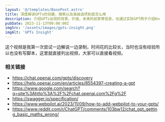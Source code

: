 ```yaml
---
layout: '@/templates/BasePost.astro'
title: 深度解读GPTs的创建，搜索以及高级选项到底怎么用
description: 介绍GPTs出现的背景，价值，未来的前景等信息，也通过实际GPT例子介绍Knowledge和Actions应该怎么使用
pubDate: 2023-11-13T00:00:00Z
imgSrc: '/assets/images/gpts-insight.png'
imgAlt: 'GPTs Insight'
---
```


这个视频是我第一次尝试一边解说一边录制，时间花的比较长，当时也没有经验所以也没有写脚本，这里就直接列出视频，大家可以直接看视频。


<YouTube id="1wq0KZ6rMK4" />

### 相关链接

* https://chat.openai.com/gpts/discovery
* https://help.openai.com/en/articles/8554397-creating-a-gpt
* https://www.google.com/search?q=site%3Ahttp%3A%2F%2Fchat.openai.com%2Fg%2F
* https://swagger.io/specification/
* https://www.webpilot.ai/2023/11/09/how-to-add-webpilot-to-your-gpts/
* https://www.reddit.com/r/ChatGPT/comments/103bw12/chat_gpt_getting_basic_maths_wrong/
